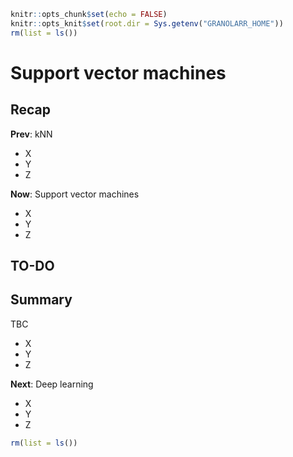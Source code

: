 ```r
knitr::opts_chunk$set(echo = FALSE)
knitr::opts_knit$set(root.dir = Sys.getenv("GRANOLARR_HOME"))
rm(list = ls())
```

<style type="text/css">
.small_r_all pre{
  font-size: 16px;
  line-height: 18px;
}
.small_r_output pre:not(.prettyprint){
  font-size: 16px;
  line-height: 18px;
}
.verysmall_r_output pre:not(.prettyprint){
  font-size: 12px;
  line-height: 14px;
}
</style>



# Support vector machines

## Recap

**Prev**: kNN

- X
- Y
- Z

**Now**: Support vector machines

- X
- Y
- Z



## TO-DO


## Summary

TBC

- X
- Y
- Z

**Next**: Deep learning

- X
- Y
- Z

```r
rm(list = ls())
```